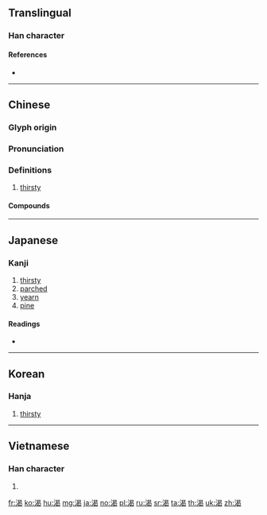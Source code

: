 {{character info/new}}
{{also|渇}}
==Translingual==

===Han character===
{{Han char|rn=85|rad=水|as=09|sn=12|four=36127|canj=EAPV|ids=⿰氵曷}}

====References====
* {{Han ref|kx=0635.090|dkj=17788|dj=1042.070|hdz=31676.040|uh=6E34|ud=28212|bh=B4F7|bd=46327}}

----

==Chinese==
{{zh-forms}}

===Glyph origin===
{{Han etym}}

===Pronunciation===
{{zh-pron
|m=kě
|c=hot3
|h=pfs=hot
|md=kák
|mn=khat/khoah
|mn_note=khat - literary; khoah - vernacular
|mn-t=guah4
|w=4kheq
|ma=y
|mc=y
|oc=y
|cat=a
}}

===Definitions===
{{zh-hanzi}}

# [[thirsty]]
#: {{zh-x|口渴|thirsty}}
#: {{zh-x|渴望|to thirst/to long for}}

====Compounds====
{{zh-der|渴待|渴慕|渴念|渴盼|渴求|渴睡|渴望|頸渴|如饑如渴|口渴|悶悶渴渴|思賢如渴|思渴|怒猊渴驥|忍饑受渴|乾渴|叫渴|愛才若渴|如饑似渴|如飢似渴|盜泉寧渴|渴驥奔泉|渴仰|求才若渴|渴澤|消渴症|渴而穿井|止渴飲鴆|望梅消渴|渴雨|求賢若渴|相如病渴|渴睡漢|渴欲|渴筆|渴懷|生津止渴|求賢如渴|渴想|焦渴|止渴|渴飲飢餐|渴烏|消渴|渴葬|止渴思梅|渴賞|望梅止渴|渴病|援溺振渴|解渴|說梅止渴|飢渴交迫|飢渴交攻|飢渴|臨渴穿井|臨渴掘井|飢餐渴飲|飲鴆止渴}}

{{zh-cat|Beginning}}

----

==Japanese==

===Kanji===
{{ja-kanji|grade=|rs=水09}}

# [[thirsty]]
# [[parched]]
# [[yearn]]
# [[pine]]

====Readings====
* {{ja-readings|on=[[かつ]] (katsu)|kun=[[かわく]] (kawaku), [[かわき]] (kawaki)}}

----

==Korean==

===Hanja===
{{ko-hanja|hangeul=[[갈]], [[걸]]|eumhun=|mr=kal, kŏl|y=kal, kel}}

# [[thirsty]]

----

==Vietnamese==

===Han character===
{{vi-hantu|[[khát]], [[kiệt]], [[hạt]]|rs=水09}}

# {{defn|lang=vi|sort=水09}}

[[fr:渴]]
[[ko:渴]]
[[hu:渴]]
[[mg:渴]]
[[ja:渴]]
[[no:渴]]
[[pl:渴]]
[[ru:渴]]
[[sr:渴]]
[[ta:渴]]
[[th:渴]]
[[uk:渴]]
[[zh:渴]]